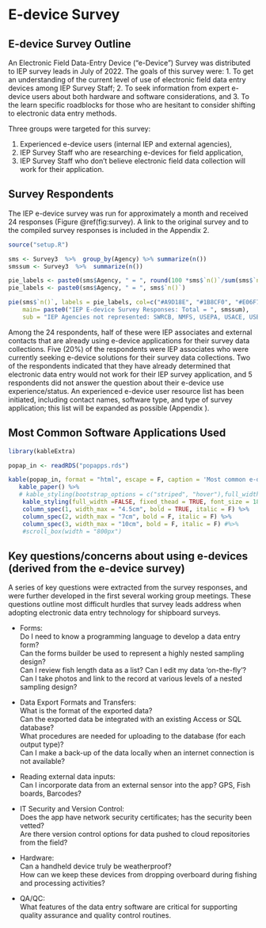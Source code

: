 # E-device Survey 

## E-device Survey Outline

An Electronic Field Data-Entry Device ("e-Device") Survey was distributed to IEP survey leads in July of 2022. The goals of this survey were: 1. To get an understanding of the current level of use of electronic field data entry devices among IEP Survey Staff; 2. To seek information from expert e-device users about both hardware and software considerations, and 3. To the learn specific roadblocks for those who are hesitant to consider shifting to electronic data entry methods.  

Three groups were targeted for this survey:

1. Experienced e-device users (internal IEP and external agencies),                            
2. IEP Survey Staff who are researching e-devices for field application,                            
3. IEP Survey Staff who don't believe electronic field data collection will work for their application.

## Survey Respondents 

The IEP e-device survey was run for approximately a month and received 24 responses (Figure \@ref(fig:survey). A link to the original survey and to the compiled survey responses is included in the Appendix 2.   



```r

source("setup.R")

sms <- Survey3  %>%  group_by(Agency) %>% summarize(n())
smssum <- Survey3  %>%  summarize(n()) 

pie_labels <- paste0(sms$Agency, " = ", round(100 *sms$`n()`/sum(sms$`n()`), 2), "%")
pie_labels <- paste0(sms$Agency, " = ", sms$`n()`)

pie(sms$`n()`, labels = pie_labels, col=c("#A9D18E", "#1B8CF0", "#E06F7D", "#D1BA26","#D3DEF1","#edd8e0","#9d4edd"), 
    main= paste0("IEP E-device Survey Responses: Total = ", smssum),
    sub = "IEP Agencies not represented: SWRCB, NMFS, USEPA, USACE, USBR")

```

Among the 24 respondents, half of these were IEP associates and external contacts that are already using e-device applications for their survey data collections.  Five (20%) of the respondents were IEP associates who were currently seeking e-device solutions for their survey data collections. Two of the respondents indicated that they have already determined that electronic data entry would not work for their IEP survey application, and 5 respondents did not answer the question about their e-device use experience/status. An experienced e-device user resource list has been initiated, including contact names, software type, and type of survey application; this list will be expanded as possible (Appendix  ). 


## Most Common Software Applications Used


```r


library(kableExtra)

popap_in <- readRDS("popapps.rds")

kable(popap_in, format = "html", escape = F, caption = 'Most common e-device software applications used by the IEP members who responded to the e-device survey.', booktabs = TRUE, align='l') %>%
   kable_paper() %>% 
   # kable_styling(bootstrap_options = c("striped", "hover"),full_width = FALSE, fixed_thead = TRUE, font_size = 20)
    kable_styling(full_width =FALSE, fixed_thead = TRUE, font_size = 18) %>%
    column_spec(1, width_max = "4.5cm", bold = TRUE, italic = F) %>%
    column_spec(2, width_max = "7cm", bold = F, italic = F) %>%
    column_spec(3, width_max = "10cm", bold = F, italic = F) #%>%
    #scroll_box(width = "800px")

```




## Key questions/concerns about using e-devices (derived from the e-device survey) {#keyqest}


A series of key questions were extracted from the survey responses, and were further developed in the first several working group meetings. These questions outline most difficult hurdles that survey leads address when adopting electronic data entry technology for shipboard surveys.

- Forms: 	
   Do I need to know a programming language to develop a data entry form?  
   Can the forms builder be used to represent a highly nested sampling design?  
   Can I review fish length data as a list? Can I edit my data ‘on-the-fly’?  
   Can I take photos and link to the record at various levels of a nested sampling design?  
   
- Data Export Formats and Transfers:  
   What is the format of the exported data?  
   Can the exported data be integrated with an existing Access or SQL database?  
   What procedures are needed for uploading to the database (for each output type)?  
   Can I make a back-up of the data locally when an internet connection is not available? 

- Reading external data inputs:  
Can I incorporate data from an external sensor into the app? GPS, Fish boards, Barcodes?

- IT Security and Version Control:  
   Does the app have network security certificates; has the security been vetted?  
   Are there version control options for data pushed to cloud repositories from the field?

- Hardware:  
   Can a handheld device truly be weatherproof?  
   How can we keep these devices from dropping overboard during fishing and processing activities?

- QA/QC:  
   What features of the data entry software are critical for supporting quality assurance and quality control routines.


